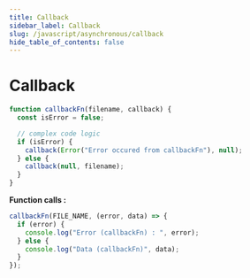 ```yaml
---
title: Callback
sidebar_label: Callback
slug: /javascript/asynchronous/callback
hide_table_of_contents: false
---
```


# Callback

```js
function callbackFn(filename, callback) {
  const isError = false;

  // complex code logic
  if (isError) {
    callback(Error("Error occured from callbackFn"), null);
  } else {
    callback(null, filename);
  }
}
```

**Function calls :**

```js
callbackFn(FILE_NAME, (error, data) => {
  if (error) {
    console.log("Error (callbackFn) : ", error);
  } else {
    console.log("Data (callbackFn)", data);
  }
});
```
